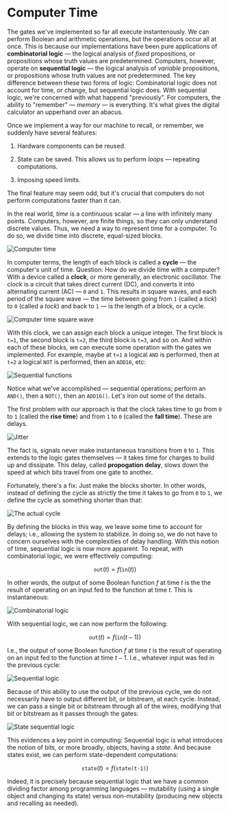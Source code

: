 # Computer Time

The gates we've implemented so far all execute instantenously. We can
perform Boolean and arithmetic operations, but the operations occur all at
once. This is because our implementations have been pure applications of
**combinatorial logic** &mdash; the logical analysis of _fixed_
propositions, or propositions whose truth values are predetermined.
Computers, however, operate on **sequential logic** &mdash; the logical
analysis of _variable_ propositions, or propositions whose truth values are
not predetermined. The key difference between these two forms of logic:
Combinatorial logic does not account for time, or change, but sequential
logic does. With sequential logic, we're concerned with what happend
"previously". For computers, the ability to "remember" &mdash; _memory_
&mdash; is everything. It's what gives the digital calculator an upperhand
over an abacus.

Once we implement a way for our machine to recall, or remember, we suddenly
have several features:

1. Hardware components can be reused.

2. State can be saved. This allows us to perform _loops_ &mdash; repeating
   computations.

3. Imposing speed limits.

The final feature may seem odd, but it's crucial that computers do not
perform computations faster than it can.

In the real world, _time_ is a continuous scalar &mdash; a line with
infinitely many points. Computers, however, are finite things, so they can
only understand discrete values. Thus, we need a way to represent time for
a computer. To do so, we divide time into discrete, equal-sized blocks.

![Computer time](https://res.cloudinary.com/sublimis/image/upload/v1653171670/cs/computer_time_nauhft.svg)

In computer terms, the length of each block is called a **cycle** &mdash;
the computer's unit of time. Question: How do we divide time with a
computer? With a device called a **clock**, or more generally, an
electronic oscillator. The clock is a circuit that takes direct current
(DC), and converts it into alternating current (AC) &mdash; `0` and `1`.
This results in square waves, and each period of the square wave &mdash;
the time between going from `1` (called a _tick_) to `0` (called a _tock_)
and back to `1` &mdash; is the length of a block, or a cycle.

![Computer time square wave](https://res.cloudinary.com/sublimis/image/upload/v1653171703/cs/computer_time_square_wave_smveam.svg)

With this clock, we can assign each block a unique integer. The first block
is `t=1`, the second block is `t=2`, the third block is `t=3`, and so on.
And within each of these blocks, we can execute some operation with the
gates we implemented. For example, maybe at `t=1` a logical `AND` is
performed, then at `t=2` a logical `NOT` is performed, then an `ADD16`,
etc:

![Sequential functions](https://res.cloudinary.com/sublimis/image/upload/v1653171738/cs/sequential_functions_kjcmig.svg)

Notice what we've accomplished &mdash; sequential operations; perform an
`AND()`, then a `NOT()`, then an `ADD16()`. Let's iron out some of the
details.

The first problem with our approach is that the clock takes time to go from
`0` to `1` (called the **rise time**) and from `1` to `0` (called the
**fall time**). These are delays.

![Jitter](https://res.cloudinary.com/sublimis/image/upload/v1653171768/cs/jitter_uu5bxa.svg)

The fact is, signals never make instantaneous transitions from `0` to `1`.
This extends to the logic gates themselves &mdash; it takes time for
charges to build up and dissipate. This delay, called **propogation
delay**, slows down the speed at which bits travel from one gate to
another.

Fortunately, there's a fix: Just make the blocks shorter. In other words,
instead of defining the cycle as strictly the time it takes to go from `0`
to `1`, we define the cycle as something shorter than that:

![The actual cycle](https://res.cloudinary.com/sublimis/image/upload/v1653171807/cs/true_cycle_wbpw4f.svg)

By defining the blocks in this way, we leave some time to account for
delays; i.e., allowing the system to stabilize. In doing so, we do not have
to concern ourselves with the complexities of delay handling. With this
notion of time, sequential logic is now more apparent. To repeat, with
combinatorial logic, we were effectively computing:

$$
	\texttt{out}(t) = f(\texttt{in}(t))
$$

In other words, the output of some Boolean function ${f}$ at time ${t}$ is
the the result of operating on an input fed to the function at time ${t.}$
This is instantaneous:

![Combinatorial logic](https://res.cloudinary.com/sublimis/image/upload/v1653171855/cs/combinatorial_logic_erwhpm.svg)

With sequential logic, we can now perform the following:

$$
	\texttt{out}(t) = f(\texttt{in}(t-1))
$$

I.e., the output of some Boolean function ${f}$ at time ${t}$ is the result
of operating on an input fed to the function at time ${t-1.}$ I.e.,
whatever input was fed in the previous cycle:

![Sequential logic](https://res.cloudinary.com/sublimis/image/upload/v1653171907/cs/sequential_logic_lsuphw.svg)

Because of this ability to use the output of the previous cycle, we do not
necessarily have to output different bit, or bitstream, at each cycle.
Instead, we can pass a single bit or bitstream through all of the wires,
modifying that bit or bitstream as it passes through the gates:

![State sequential logic](https://res.cloudinary.com/sublimis/image/upload/v1653171938/cs/state_sequential_rmvfef.svg)

This evidences a key point in computing: Sequential logic is what
introduces the notion of bits, or more broadly, objects, having a _state_.
And because states exist, we can perform state-dependent computations:

$$
	\texttt{state}(t) = f(\texttt{state(t-1)})
$$

Indeed, it is precisely because sequential logic that we have a common
dividing factor among programming languages &mdash; mutability (using a
single object and changing its state) versus non-mutability (producing new
objects and recalling as needed).
